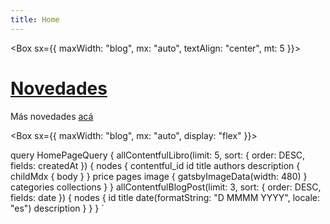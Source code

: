 ```yaml
---
title: Home
---
```




<Indexcover />
<Box sx={{ maxWidth: "blog", mx: "auto", textAlign: "center", mt: 5 }}>


</Box>

<Carousel />

<Box sx={{ maxWidth: "blog", mx: "auto", textAlign: "center", mt: 5 }}>

# [Novedades](/blog)

Más novedades [acá ](/blog)
<Divider />
</Box>

<PostListA1 posts={props.data.allContentfulBlogPost.nodes} />

<Box sx={{ maxWidth: "blog", mx: "auto", display: "flex" }}>

</Box>

  query HomePageQuery {
    allContentfulLibro(limit: 5, sort: { order: DESC, fields: createdAt }) {
      nodes {
        contentful_id
        id
        title
        authors
        description {
          childMdx {
            body
          }
        }
        price
        pages
        image {
          gatsbyImageData(width: 480)
        }
        categories
        collections
      }
    }
    allContentfulBlogPost(limit: 3, sort: { order: DESC, fields: date }) {
      nodes {
        id
        title
        date(formatString: "D MMMM YYYY", locale: "es")
        description
      }
    }
  }
`
